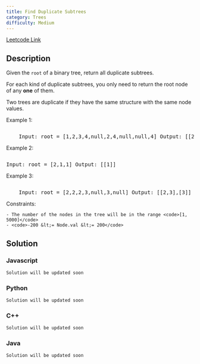 ```yaml
---
title: Find Duplicate Subtrees
category: Trees
difficulty: Medium
---
```


<Callout>

[Leetcode Link](https://leetcode.com/problems/find-duplicate-subtrees)

</Callout>

## Description

Given the <code>root</code> of a binary tree, return all duplicate subtrees.

For each kind of duplicate subtrees, you only need to return the root node of any <b>one</b> of them.

Two trees are duplicate if they have the same structure with the same node values.

Example 1:

<Image
	alt=""
	src="https://assets.leetcode.com/uploads/2020/08/16/e1.jpg"
	width={450}
	height={354}
/>
<br />
<pre className="overflow-x-auto">
	Input: root = [1,2,3,4,null,2,4,null,null,4] Output: [[2,4],[4]]
</pre>

Example 2:

<Image
	alt=""
	src="https://assets.leetcode.com/uploads/2020/08/16/e2.jpg"
	width={321}
	height={201}
/>
<br />
<pre className="overflow-x-auto">Input: root = [2,1,1] Output: [[1]]</pre>

Example 3:

<Image
	alt=""
	src="https://assets.leetcode.com/uploads/2020/08/16/e33.jpg"
	width={450}
	height={303}
/>
<br />
<pre className="overflow-x-auto">
	Input: root = [2,2,2,3,null,3,null] Output: [[2,3],[3]]
</pre>

Constraints:

    - The number of the nodes in the tree will be in the range <code>[1, 5000]</code>
    - <code>-200 &lt;= Node.val &lt;= 200</code>

## Solution

### Javascript

```javascript
Solution will be updated soon
```

### Python

```python
Solution will be updated soon
```

### C++

```cpp
Solution will be updated soon
```

### Java

```java
Solution will be updated soon
```
